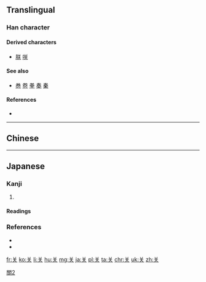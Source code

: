 {{also|灷|天}}

==Translingual==

===Han character===
{{Han char|rn=12|rad=八|as=04|sn=6|four=|canj=TK|ids=⿱丷天}}

====Derived characters====
* [[朕]] [[咲]]

====See also====
* [[巻]] [[卷]] [[拳]] [[奏]] [[秦]] {{qualifier|graphically similar upper portion}}

====References====
* {{Han ref|kx=0250.071|hdz=10242.070|uh=5173}}

[[Category:CJKV characters simplified differently in Japan and China|關2]]

----

==Chinese==
{{zh-see|關}}

----

==Japanese==

===Kanji===
{{ja-kanji|grade=|rs=八04}}

# {{alternative form of|笑|lang=ja}}

====Readings====
{{ja-readings
|on=[[しょう]] (shō)
|kun=[[わらう]] (warau), [[えむ]] (emu), [[わらい]] (warai), [[え]] (e), [[えみ]] (emi)
}}

===References===
* {{R:Koseki Moji|017070}}
* {{R:Koseki Moji|017040}}

[[fr:关]]
[[ko:关]]
[[li:关]]
[[hu:关]]
[[mg:关]]
[[ja:关]]
[[pl:关]]
[[ta:关]]
[[chr:关]]
[[uk:关]]
[[zh:关]]